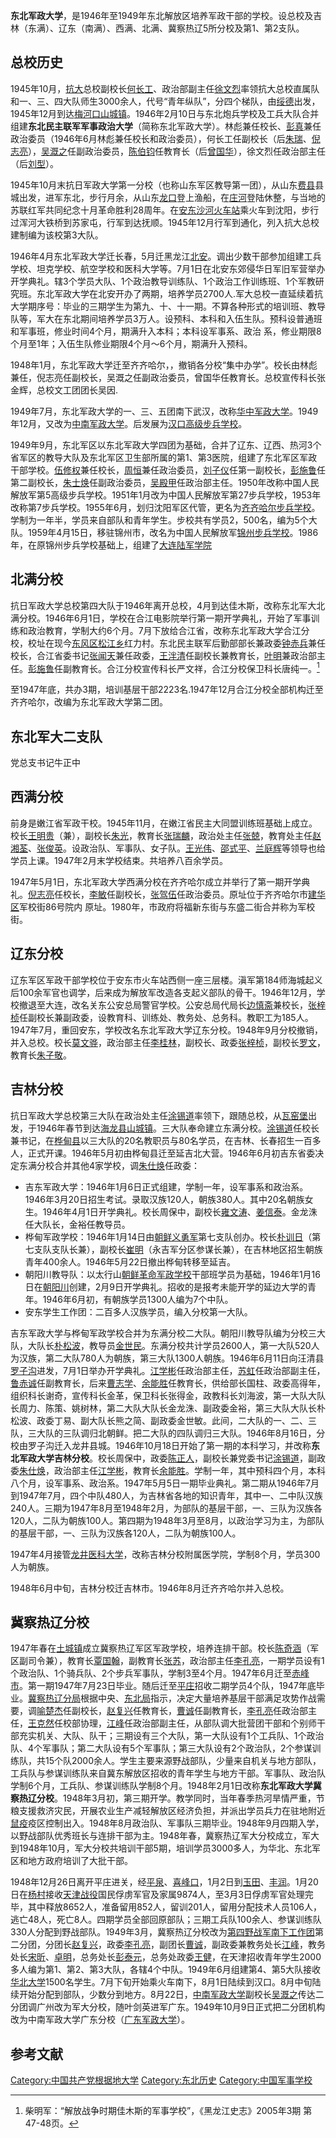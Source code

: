 '''东北军政大学'''，是1946年至1949年东北解放区培养军政干部的学校。设总校及吉林（东满）、辽东（南满）、西满、北满、冀察热辽5所分校及第1、第2支队。
==总校历史==
1945年10月，[[抗大|抗大]]总校副校长[[何长工|何长工]]、政治部副主任[[徐文烈|徐文烈]]率领抗大总校直属队和一、三、四大队师生3000余人，代号“青年纵队”，分四个梯队，由[[绥德|绥德]]出发，1945年12月到达[[梅河口|梅河口]][[山城镇|山城镇]]。1946年2月10日与东北炮兵学校及工兵大队合并组建'''东北民主联军军事政治大学'''（简称东北军政大学）。林彪兼任校长、[[彭真|彭真]]兼任政治委员（1946年6月林彪兼任校长和政治委员），何长工任副校长（后[[朱瑞|朱瑞]]、[[倪志亮|倪志亮]]），[[吴溉之|吴溉之]]任副政治委员，[[陈伯钧|陈伯钧]]任教育长（后[[曾国华|曾国华]]），徐文烈任政治部主任（后[[刘型|刘型]]）。 

1945年10月末抗日军政大学第一分校（也称山东军区教导第一团），从山东[[费县|费县]]县城出发，进军东北，步行月余，从山东[[龙口|龙口]]登上渔船，在[[庄河|庄河]]登陆休整，与当地的苏联红军共同纪念十月革命胜利28周年。在[[安东市|安东]][[沙河站_(山东省)|沙河火车站]]乘火车到沈阳，步行过浑河大铁桥到苏家屯，行军到达抚顺。1945年12月行军到通化，列入抗大总校建制编为该校第3大队。

1946年4月东北军政大学迁长春，5月迁黑龙江[[北安|北安]]。调出少数干部参加组建工兵学校、坦克学校、航空学校和医科大学等。7月1日在北安东郊侵华日军旧军营举办开学典礼。辖3个学员大队、1个政治教导训练队、1个政治工作训练班、1个军教研究班。东北军政大学在北安开办了两期，培养学员2700人.军大总校一直延续着抗大学期序号：毕业的三期学生为第九、十、十一期。不算各种形式的培训班、教导队等，军大在东北期间培养学员3万人。设预科、本科和入伍生队。预科设普通班和军事班，修业时间4个月，期满升入本科；本科设军事系、政治 系，修业期限8个月至1年；入伍生队修业期限4个月～6个月，期满升入预科。

1948年1月，东北军政大学迁至齐齐哈尔，，撤销各分校“集中办学”。校长由林彪兼任，倪志亮任副校长，吴溉之任副政治委员，曾国华任教育长。总校宣传科长张金辉，总校文工团团长吴因.

1949年7月，东北军政大学的一、三、五团南下武汉，改称[[华中军政大学|华中军政大学]]。1949年12月，又改为[[中南军政大学|中南军政大学]]。后发展为[[汉口高级步兵学校|汉口高级步兵学校]]。

1949年9月，东北军区以东北军政大学四团为基础，合并了辽东、辽西、热河3个省军区的教导大队及东北军区卫生部所属的第1、第3医院，组建了东北军区军政干部学校。[[伍修权|伍修权]]兼任校长，[[周恒|周恒]]兼任政治委员，[[刘子仪|刘子仪]]任第一副校长，[[彭施鲁|彭施鲁]]任第二副校长，[[朱士焕|朱士焕]]任副政治委员，[[吴殿甲|吴殿甲]]任政治部主任。1950年改称中国人民解放军第5高级步兵学校。1951年1月改为中国人民解放军第27步兵学校，1953年改称第7步兵学校。1955年6月，划归沈阳军区代管，更名为[[齐齐哈尔步兵学校|齐齐哈尔步兵学校]]。学制为一年半，学员来自部队和青年学生。步校共有学员2，500名，编为5个大队。1959年4月15日，移驻锦州市，改名为中国人民解放军[[锦州步兵学校|锦州步兵学校]]。1986年，在原锦州步兵学校基础上，组建了[[大连陆军学院|大连陆军学院]]
==北满分校==
抗日军政大学总校第四大队于1946年离开总校，4月到达佳木斯，改称东北军大北满分校。1946年6月1日，学校在合江电影院举行第一期开学典礼，开始了军事训练和政治教育，学制大约6个月。7月下放给合江省，改称东北军政大学合江分校，校址在现今[[东风区|东风区]][[松江乡|松江乡]]红力村。东北民主联军后勤部部长兼政委[[钟赤兵|钟赤兵]]兼任校长，合江省委书记[[张闻天|张闻天]]兼任政委，[[王泮清|王泮清]]任副校长兼教育长，[[叶明_(1914年)|叶明]]兼政治部主任。[[彭施鲁|彭施鲁]]任副教育长。合江分校宣传科长严文祥，合江分校保卫科长唐纯一。<ref>柴明军：“解放战争时期佳木斯的军事学校”，《黑龙江史志》2005年3期 第47-48页。</ref>

至1947年底，共办3期，培训基层干部2223名.1947年12月合江分校全部机构迁至齐齐哈尔，改编为东北军政大学第二团。
==东北军大二支队==
党总支书记牛正中

==西满分校==
前身是嫩江省军政干校。1945年11月，在嫩江省民主大同盟训练班基础上成立。校长[[王明贵|王明贵]]（兼），副校长[[朱光_(官员)|朱光]]，教育长[[张瑞麟|张瑞麟]]，政治处主任[[张兢|张兢]]，教育处主任[[赵湘荃|赵湘荃]]、[[张俊英|张俊英]]。设政治队、军事队、女子队。[[王光伟|王光伟]]、[[邵式平|邵式平]]、[[兰庭辉|兰庭辉]]等领导也给学员上课。1947年2月末学校结束。共培养八百余学员。

1947年5月1日，东北军政大学西满分校在齐齐哈尔成立并举行了第一期开学典礼。[[倪志亮|倪志亮]]任校长，[[李敏|李敏]]任副校长，[[张驾伍|张驾伍]]任政治委员。原址位于齐齐哈尔市[[建华区|建华区]]军校街86号院内 原址。1980年，市政府将福新东街与东盛二街合并称为军校街。

==辽东分校==
辽东军区军政干部学校位于安东市火车站西侧一座三层楼。滇军第184师海城起义后100余军官也调学，后来成为解放军改造各支起义部队的骨干。1946年12月，学校撤退至大连，改名关东公安总局警官学校。公安总局代局长[[边章五|边慎斋]]兼校长，[[张梓桢|张梓桢]]任副校长兼副政委，设教育科、训练处、教务处、总务科。教职工为185人。1947年7月，重回安东，学校改名东北军政大学辽东分校。1948年9月分校撤销，并入总校。校长[[莫文骅|莫文骅]]，政治部主任[[李桂林|李桂林]]，副校长、政委[[张梓桢|张梓桢]]，副校长[[罗文|罗文]]，教育长[[朱子敬|朱子敬]]。

==吉林分校==
抗日军政大学总校第三大队在政治处主任[[涂锡道|涂锡道]]率领下，跟随总校，从[[瓦窑堡|瓦窑堡]]出发，于1946年春节到达[[海龙县|海龙县]][[山城镇|山城镇]]。三大队奉命建立东满分校。[[涂锡道|涂锡道]]任校长兼书记，在[[桦甸县|桦甸县]]以三大队的20名教职员与80名学员，在吉林、长春招生一百多人，正式开课。1946年5月初由桦甸县迁至延吉北大营。1946年6月初吉东省委决定东满分校合并其他4家学校，调[[朱仕焕|朱仕焕]]任政委：
*吉东军政大学：1946年1月6日正式组建，学制一年，设军事系和政治系。1946年3月20日招生考试。录取汉族120人，朝族380人。其中20名朝族女生。1946年4月1日开学典礼。校长周保中，副校长[[雍文涛|雍文涛]]、[[姜信泰|姜信泰]]。金龙洙任大队长，金裕任教导员。
*桦甸军政学校：1946年1月14日由[[朝鲜义勇军|朝鲜义勇军]]第七支队创办。校长[[朴训日|朴训日]]（第七支队支队长兼），副校长[[崔明|崔明]]（永吉军分区参谋长兼），在吉林地区招生朝族青年400余人。1946年5月22日撤出桦甸转移至延吉。
*朝阳川教导队：以太行山[[朝鲜革命军政学校|朝鲜革命军政学校]]干部班学员为基础，1946年1月16日在[[朝阳川|朝阳川]]创建，2月9日开学典礼。招收的是报考未能开学的延边大学的青年。1946年6月初，有朝族学员1300人编为7个中队。
*安东学生工作团：二百多人汉族学员，编入分校第一大队。

吉东军政大学与桦甸军政学校合并为东满分校二大队。朝阳川教导队编为分校三大队，大队长[[朴松波|朴松波]]，教导员[[金世民|金世民]]。东满分校共计学员2600人，第一大队520人为汉族，第二大队780人为朝族，第三大队1300人朝族。1946年6月11日向汪清县[[罗子沟镇|罗子沟]]进发，7月1日举办开学典礼。[[江学彬|江学彬]]任政治部主任，[[苏虹|苏虹]]任政治部副主任，[[鲁赤诚|鲁赤诚]]任副教育长，后来[[曹志学|曹志学]]、[[余能胜|余能胜]]任教育长，供给部长国柱、政委高得年，组织科长谢奇，宣传科长金革，保卫科长张得金，政教科长刘海波，第一大队大队长周力、陈策、姚树林，第二大队大队长金龙洙、副政委金裕，第三大队大队长朴松波、政委丁易、副大队长熊之简、副政委金世敏。此间，二大队的一、二、三队，三大队的三队调归北朝鲜。把二大队的四队调归三大队。1946年8月16日，分校由罗子沟迁入龙井县城。1946年10月18日开始了第一期的本科学习，并改称'''东北军政大学吉林分校'''。校长周保中，政委[[陈正人|陈正人]]，副校长兼党委书记[[涂锡道|涂锡道]]，副政委[[朱仕焕|朱仕焕]]，政治部主任[[江学彬|江学彬]]，教育长[[余能胜|余能胜]]。学制一年，其中预科四个月，本科八个月，设军事系、政治系。1947年5月5日一期毕业典礼。第二期从1946年7月到1947年7月，四个中队480人，为吉林省各地的知识青年，其中一、二中队汉族240人。三期为1947年8月至1948年2月，为部队的基层干部，一、三队为汉族各120人，二队为朝族100人。第四期为1948年3月至8月，以政治学习为主，为部队的基层干部，一、三队为汉族各120人，二队为朝族100人。

1947年4月接管[[龙井医科大学|龙井医科大学]]，改称吉林分校附属医学院，学制8个月，学员300人为朝族。

1948年6月中旬，吉林分校迁吉林市。1946年8月迁齐齐哈尔并入总校。
==冀察热辽分校==
1947年春在[[土城镇|土城镇]]成立冀察热辽军区军政学校，培养连排干部。校长[[陈奇涵|陈奇涵]]（军区副司令兼），教育长[[覃国翰|覃国翰]]，副教育长[[张苏|张苏]]，政治部主任[[李孔亮|李孔亮]]，一期学员设有1个政治队、1个骑兵队、2个步兵军事队，学制3至4个月。1947年6月迁至[[赤峰市|赤峰市]]。第一期1947年7月23日毕业。随后迁至[[平庄镇|平庄]]招收二期学员4个队，1947年底毕业。[[冀察热辽分局|冀察热辽分局]]根据中央、[[东北局|东北局]]指示，决定大量培养基层干部满足攻势作战需要，调[[喻楚杰|喻楚杰]]任副校长，[[赵复兴|赵复兴]]任教育长，[[曹诚|曹诚]]任副教育长，[[李孔亮|李孔亮]]任政治部主任，[[王克然|王克然]]任校部协理，[[江峰|江峰]]任政治部副主任，从部队调大批营团干部和个别师干部充实机关、大队、队干；三期设有三个大队，第一大队设有1个工兵队、1个政治队、4个军事队；第二大队设有5个军事队；第三大队设有2个政治队，2个参谋训练队，共15个队2000余人。学生主要来源野战部队，少量来自机关与地方部队，工兵队与参谋训练队来自冀东解放区招收的青年学生与地方干部。军事队、政治队学制6个月，工兵队、参谋训练队学制8个月。1948年2月1日改称'''东北军政大学冀察热辽分校'''。1948年3月初，第三期开学。教学同时，当年春季热河旱情严重，节粮支援救济灾民，开展农业生产减轻解放区经济负担，并派出学员兵力在驻地附近[[鼠疫|鼠疫]]疫区控制出入。1948年8月政治队、军事队三期毕业。1948年9月四期入学，以野战部队优秀班长与连排干部为主。1948年春，冀察热辽军大分校成立，军大到1948年10月，军大分校共培训干部5期，培训学员3000多人，为华北、东北军区和地方政府培训了大批干部。

1948年12月26日离开平庄进关，经[[平泉|平泉]]、[[喜峰口|喜峰口]]，1月2日到[[玉田|玉田]]、[[丰润|丰润]]。1月20日在[[杨村|杨村]]接收[[天津战役|天津战役]]国民俘虏军官及家属9874人，至3月3日俘虏军官处理完毕，其中释放8652人，准备留用852人，留训201人，留用分配技术人员106人，逃亡48人，死亡8人。四期学员全部回原部队；三期工兵队100余人、参谋训练队330人分配到野战部队。1949年3月，冀察热辽分校改为[[第四野战军南下工作团|第四野战军南下工作团]]第二分团，分团长[[赵复兴|赵复兴]]，政委[[李孔亮|李孔亮]]，副团长[[曹诚|曹诚]]，副政委兼教务处长[[江峰|江峰]]，教务处长[[宋昕|宋昕]]、[[卓明|卓明]]，总务处长[[彭泰元|彭泰元]]，总务处政委[[王健|王健]]，在天津招收青年学生2000多人编为第1、第2、第3大队，各辖4个中队。1949年6月组建第4、第5大队接收[[华北大学|华北大学]]1500名学生。7月下旬开始乘火车南下，8月1日陆续到汉口。8月中旬陆续开始分配到部队，少数分到地方。8月22日，[[中南军政大学|中南军政大学]]副校长[[吴溉之|吴溉之]]传达二分团调广州改为军大分校，随叶剑英进军广东。1949年10月9日正式把二分团机构改为中南军政大学广东分校（[[广东军政大学|广东军政大学]]）。

==参考文献==
<references/>
[[Category:中国共产党根据地大学|Category:中国共产党根据地大学]]
[[Category:东北历史|Category:东北历史]]
[[Category:中国军事学校|Category:中国军事学校]]